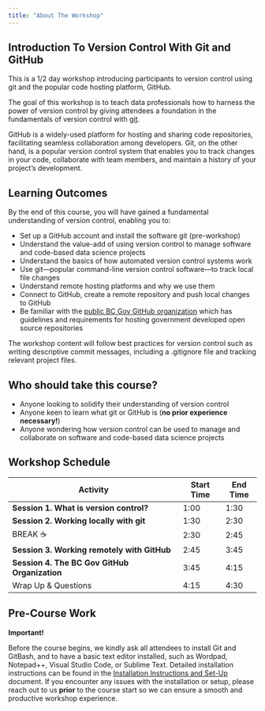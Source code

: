 ```yaml
---
title: "About The Workshop"
---
```


## Introduction To Version Control With Git and GitHub

This is a 1/2 day workshop introducing participants to version control using git and the popular code hosting platform, GitHub.

The goal of this workshop is to teach data professionals how to harness the power of version control by giving attendees a foundation in the fundamentals of version control with [git](https://git-scm.com).

GitHub is a widely-used platform for hosting and sharing code repositories, facilitating seamless collaboration among developers. Git, on the other hand, is a popular version control system that enables you to track changes in your code, collaborate with team members, and maintain a history of your project's development.

## Learning Outcomes

By the end of this course, you will have gained a fundamental understanding of version control, enabling you to:

-   Set up a GitHub account and install the software git (pre-workshop)
-   Understand the value-add of using version control to manage software and code-based data science projects
-   Understand the basics of how automated version control systems work
-   Use git—popular command-line version control software—to track local file changes
-   Understand remote hosting platforms and why we use them
-   Connect to GitHub, create a remote repository and push local changes to GitHub
-   Be familiar with the [public BC Gov GitHub organization](https://github.com/bcgov) which has guidelines and requirements for hosting government developed open source repositories

The workshop content will follow best practices for version control such as writing descriptive commit messages, including a .gitignore file and tracking relevant project files.

## Who should take this course?

-   Anyone looking to solidify their understanding of version control
-   Anyone keen to learn what git or GitHub is (**no prior experience necessary!**)
-   Anyone wondering how version control can be used to manage and collaborate on software and code-based data science projects

## Workshop Schedule

| Activity                                      | Start Time | End Time |
|-----------------------------------------------|------------|----------|
| **Session 1. What is version control?**       | 1:00       | 1:30     |
| **Session 2. Working locally with git**       | 1:30       | 2:30     |
| BREAK ☕                                      | 2:30       | 2:45     |
| **Session 3. Working remotely with GitHub**   | 2:45       | 3:45     |
| **Session 4. The BC Gov GitHub Organization** | 3:45       | 4:15     |
| Wrap Up & Questions                           | 4:15       | 4:30     |

## Pre-Course Work

**Important!**

Before the course begins, we kindly ask all attendees to install Git and GitBash, and to have a basic text editor installed, such as Wordpad, Notepad++, Visual Studio Code, or Sublime Text. Detailed installation instructions can be found in the [Installation Instructions and Set-Up](https://bcgov.github.io/ds-intro-to-git/pre-workshop/software-install.html) document. If you encounter any issues with the installation or setup, please reach out to us **prior** to the course start so we can ensure a smooth and productive workshop experience.